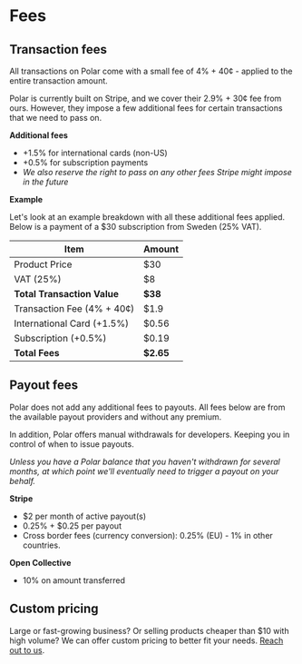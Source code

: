 # Fees


## Transaction fees

All transactions on Polar come with a small fee of 4% + 40¢ - applied to the entire
transaction amount.

Polar is currently built on Stripe, and we cover their 2.9% + 30¢ fee from ours.
However, they impose a few additional fees for certain transactions that we need to pass on.

**Additional fees**

- +1.5% for international cards (non-US)
- +0.5% for subscription payments
- *We also reserve the right to pass on any other fees Stripe might impose in
  the future*

**Example**

Let's look at an example breakdown with all these additional fees applied.
Below is a payment of a $30 subscription from Sweden (25% VAT).

Item                                   | Amount     |
-------------------------------------- | ---------- |
Product Price                          | $30        |
VAT (25%)                              | $8         |
**Total Transaction Value**            | **$38**    |
Transaction Fee (4% + 40¢)             | $1.9       |
International Card (+1.5%)             | $0.56      |
Subscription (+0.5%)                   | $0.19      |
**Total Fees**                         | **$2.65**  |


## Payout fees

Polar does not add any additional fees to payouts. All fees below are from the
available payout providers and without any premium.

In addition, Polar offers manual withdrawals for developers. Keeping you in
control of when to issue payouts.

_Unless you have a Polar balance that you haven't withdrawn for several months, at
which point we'll eventually need to trigger a payout on your behalf._

**Stripe**

- $2 per month of active payout(s)
- 0.25% + $0.25 per payout
- Cross border fees (currency conversion): 0.25% (EU) - 1% in other countries.

**Open Collective**

- 10% on amount transferred

## Custom pricing

Large or fast-growing business? Or selling products cheaper than $10 with high
volume? We can offer custom pricing to better fit your needs. [Reach out to
us](/docs/support).
